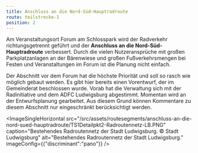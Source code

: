 ```yaml
---
title: Anschluss an die Nord-Süd-Hauptradroute
route: teilstrecke-1
position: 2
---
```

Am Veranstaltungsort Forum am Schlosspark wird der Radverkehr richtungsgetrennt geführt und der **Anschluss an die Nord-Süd-Hauptradroute** verbessert. Durch die vielen Nutzeransprüche mit großen Parkplatzanlagen an der Bärenwiese und großen Fußverkehrsmengen bei Festen und Veranstaltungen im Forum ist die Planung nicht einfach.

Der Abschnitt vor dem Forum hat die höchste Priorität und soll so rasch wie möglich gebaut werden. Es gibt hier bereits einen Vorentwurf, der im Gemeinderat beschlossen wurde. Vorab hat die Verwaltung sich mit der Radinitiative und dem ADFC Ludwigsburg abgestimmt. Momentan wird an der Entwurfsplanung gearbeitet. Aus diesem Grund können Kommentare zu diesem Abschnitt nur eingeschränkt berücksichtigt werden.

<ImageSingleHorizontal src="/src/assets/routesegments/anschluss-an-die-nord-sued-hauptradroute/TS1Detailpkt2-Radroutennetz-LB.PNG" caption="Bestehendes Radroutennetz der Stadt Ludwigsburg. © Stadt Ludwigsburg" alt="Bestehendes Radroutennetz der Stadt Ludwigsburg." imageConfig={{"discriminant":"pano"}} />
